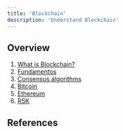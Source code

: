 ---
title: 'Blockchain'
description: 'Understand Blockchain'
---

## Overview

1. [What is Blockchain?](/courses/dev/03/blockchain)
2. [Fundamentos](/courses/dev/03/fundamentals)
3. [Consensus algorithms](/courses/dev/03/consensus-algorithms)
4. [Bitcoin](/courses/dev/03/bitcoin)
5. [Ethereum](/courses/dev/03/ethereum)
6. [RSK](/courses/dev/03/RSK)

## References
